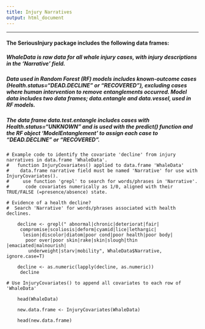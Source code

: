 ```yaml
---
title: Injury Narratives
output: html_document
---
```

***
#### The SeriousInjury package includes the following data frames:

##### *WhaleData* is raw data for all whale injury cases, with injury descriptions in the 'Narrative' field. 

##### Data used in Random Forest (RF) models includes known-outcome cases (Health.status="DEAD.DECLINE" or "RECOVERED"), excluding cases where human intervention to remove entanglements occurred. Model data includes two data frames; *data.entangle* and *data.vessel*, used in RF models.

##### The data frame *data.test.entangle* includes cases with Health.status="UNKNOWN" and is used with the predict() function and the RF object 'ModelEntanglement' to assign each case to "DEAD.DECLINE" or "RECOVERED".

```
# Example code to identify the covariate 'decline' from injury narratives in data.frame 'WhaleData'.
#   function InjuryCovariates() applied to data.frame 'WhaleData'
#    data.frame narrative field must be named 'Narrative' for use with InjuryCovariates().
#     use function 'grepl' to search for words/phrases in 'Narrative'.
#      code covariates numerically as 1/0, aligned with their TRUE/FALSE (=presence/absence) state.

# Evidence of a health decline? 
#  Search 'Narrative' for words/phrases associated with health declines.
    
    decline <- grepl(" abnormal|chronic|deteriorat|fair|
     compromise|scoliosis|deform|cyamid|lice|lethargic|
      lesion|discolor|diatom|poor cond|poor health|poor body|
       poor over|poor skin|rake|skin|slough|thin |emaciated|malnourish|
        underweight|starv|mobility", WhaleData$Narrative, ignore.case=T)
    
    decline <- as.numeric(lapply(decline, as.numeric))
     decline
    
# Use InjuryCovariates() to append all covariates to each row of 'WhaleData' 
    
    head(WhaleData)

    new.data.frame <- InjuryCovariates(WhaleData)

    head(new.data.frame)
```

